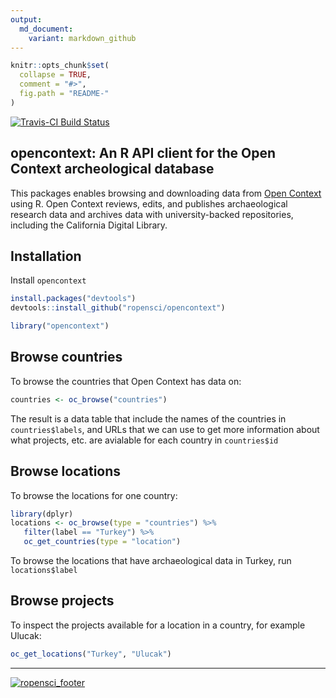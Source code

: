 ```yaml
---
output:
  md_document:
    variant: markdown_github
---
```


<!-- README.md is generated from README.Rmd. Please edit that file -->

```r
knitr::opts_chunk$set(
  collapse = TRUE,
  comment = "#>",
  fig.path = "README-"
)
```

[![Travis-CI Build Status](https://travis-ci.org/ropensci/opencontext.png?branch=master)](https://travis-ci.org/ropensci/opencontext)

## opencontext: An R API client for the Open Context archeological database

This packages enables browsing and downloading data from [Open Context](http://opencontext.org/) using R. Open Context reviews, edits, and publishes archaeological research data and archives data with university-backed repositories, including the California Digital Library.

## Installation

Install `opencontext`

```r
install.packages("devtools")
devtools::install_github("ropensci/opencontext")
```

```r
library("opencontext")
```

## Browse countries 

To browse the countries that Open Context has data on:

```r
countries <- oc_browse("countries")
```

The result is a data table that include the names of the countries in `countries$labels`, and URLs that we can use to get more information about what projects, etc. are avialable for each country in `countries$id`

## Browse locations

To browse the locations for one country:

```r
library(dplyr)
locations <- oc_browse(type = "countries") %>%
   filter(label == "Turkey") %>%
   oc_get_countries(type = "location")

```

To browse the locations that have archaeological data in Turkey, run `locations$label`

## Browse projects

To inspect the projects available for a location in a country, for example Ulucak:

```r
oc_get_locations("Turkey", "Ulucak")

```






---
[![ropensci_footer](http://ropensci.org/public_images/github_footer.png)](http://ropensci.org)

